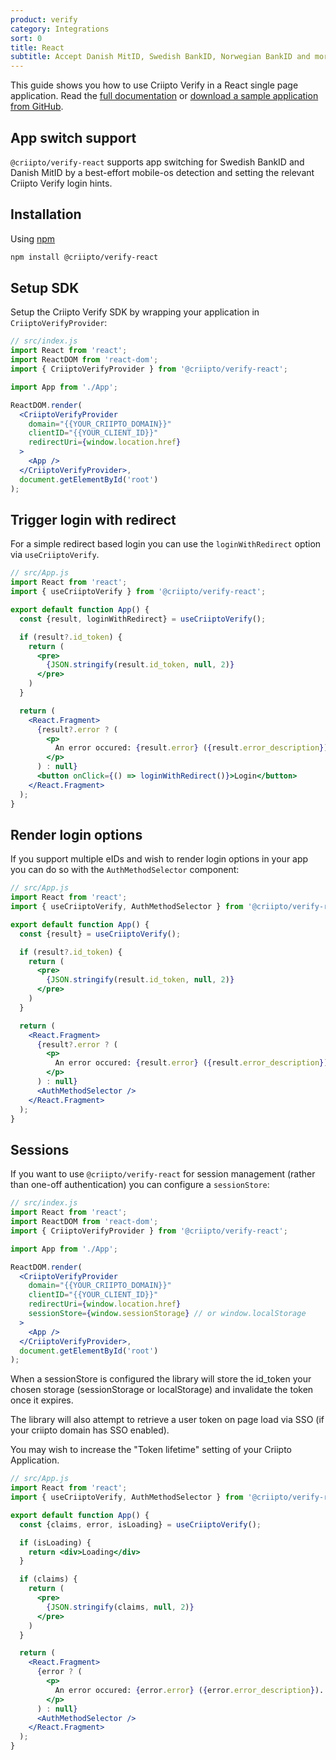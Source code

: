 ```yaml
---
product: verify
category: Integrations
sort: 0
title: React
subtitle: Accept Danish MitID, Swedish BankID, Norwegian BankID and more eID logins in your React app with @criipto/verify-react.
---
```


This guide shows you how to use Criipto Verify in a React single page application. Read the [full documentation](https://github.com/criipto/criipto-verify-react) or [download a sample application from GitHub](https://github.com/criipto/criipto-verify-react/tree/master/example).

## App switch support

`@criipto/verify-react` supports app switching for Swedish BankID and Danish MitID by a best-effort mobile-os detection and setting the relevant Criipto Verify login hints.

## Installation

Using [npm](https://npmjs.org/)

```sh
npm install @criipto/verify-react
```

## Setup SDK

Setup the Criipto Verify SDK by wrapping your application in `CriiptoVerifyProvider`:

```jsx
// src/index.js
import React from 'react';
import ReactDOM from 'react-dom';
import { CriiptoVerifyProvider } from '@criipto/verify-react';

import App from './App';

ReactDOM.render(
  <CriiptoVerifyProvider
    domain="{{YOUR_CRIIPTO_DOMAIN}}"
    clientID="{{YOUR_CLIENT_ID}}"
    redirectUri={window.location.href}
  >
    <App />
  </CriiptoVerifyProvider>,
  document.getElementById('root')
);
```

## Trigger login with redirect

For a simple redirect based login you can use the `loginWithRedirect` option via `useCriiptoVerify`.

```jsx
// src/App.js
import React from 'react';
import { useCriiptoVerify } from '@criipto/verify-react';

export default function App() {
  const {result, loginWithRedirect} = useCriiptoVerify();

  if (result?.id_token) {
    return (
      <pre>
        {JSON.stringify(result.id_token, null, 2)}
      </pre>
    )
  }

  return (
    <React.Fragment>
      {result?.error ? (
        <p>
          An error occured: {result.error} ({result.error_description}). Please try again:
        </p>
      ) : null}
      <button onClick={() => loginWithRedirect()}>Login</button>
    </React.Fragment>
  );
}
```

## Render login options

If you support multiple eIDs and wish to render login options in your app you can do so with the `AuthMethodSelector` component:

```jsx
// src/App.js
import React from 'react';
import { useCriiptoVerify, AuthMethodSelector } from '@criipto/verify-react';

export default function App() {
  const {result} = useCriiptoVerify();

  if (result?.id_token) {
    return (
      <pre>
        {JSON.stringify(result.id_token, null, 2)}
      </pre>
    )
  }

  return (
    <React.Fragment>
      {result?.error ? (
        <p>
          An error occured: {result.error} ({result.error_description}). Please try again:
        </p>
      ) : null}
      <AuthMethodSelector />
    </React.Fragment>
  );
}
```

## Sessions

If you want to use `@criipto/verify-react` for session management (rather than one-off authentication) you can configure a `sessionStore`:

```jsx
// src/index.js
import React from 'react';
import ReactDOM from 'react-dom';
import { CriiptoVerifyProvider } from '@criipto/verify-react';

import App from './App';

ReactDOM.render(
  <CriiptoVerifyProvider
    domain="{{YOUR_CRIIPTO_DOMAIN}}"
    clientID="{{YOUR_CLIENT_ID}}"
    redirectUri={window.location.href}
    sessionStore={window.sessionStorage} // or window.localStorage
  >
    <App />
  </CriiptoVerifyProvider>,
  document.getElementById('root')
);
```

When a sessionStore is configured the library will store the id_token your chosen storage (sessionStorage or localStorage) and invalidate the token once it expires.

The library will also attempt to retrieve a user token on page load via SSO (if your criipto domain has SSO enabled).

You may wish to increase the "Token lifetime" setting of your Criipto Application.

```jsx
// src/App.js
import React from 'react';
import { useCriiptoVerify, AuthMethodSelector } from '@criipto/verify-react';

export default function App() {
  const {claims, error, isLoading} = useCriiptoVerify();

  if (isLoading) {
    return <div>Loading</div>
  }

  if (claims) {
    return (
      <pre>
        {JSON.stringify(claims, null, 2)}
      </pre>
    )
  }

  return (
    <React.Fragment>
      {error ? (
        <p>
          An error occured: {error.error} ({error.error_description}). Please try again:
        </p>
      ) : null}
      <AuthMethodSelector />
    </React.Fragment>
  );
}
```

